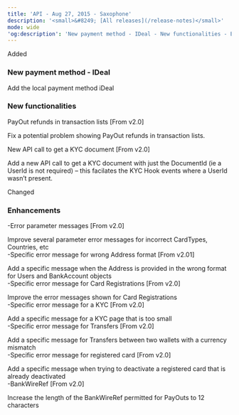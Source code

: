 ```yaml
---
title: 'API - Aug 27, 2015 - Saxophone'  
description: '<small>&#8249; [All releases](/release-notes)</small>'  
mode: wide  
'og:description': 'New payment method - IDeal - New functionalities - Enhancements'  
---
```

  
  <div class="pill pill-green rn-pill">Added</div> 
  
### New payment method - IDeal  

Add the local payment method iDeal 
  
### New functionalities  

PayOut refunds in transaction lists [From v2.0]  

Fix a potential problem showing PayOut refunds in transaction lists.  

New API call to get a KYC document [From v2.0]  

Add a new API call to get a KYC document with just the DocumentId (ie a UserId is not required) – this facilates the KYC Hook events where a UserId wasn’t present.  
  <div class="pill pill-blue rn-pill">Changed</div> 
  
### Enhancements  
-Error parameter messages [From v2.0]  

Improve several parameter error messages for incorrect CardTypes, Countries, etc  
-Specific error message for wrong Address format [From v2.01]  

Add a specific message when the Address is provided in the wrong format for Users and BankAccount objects  
-Specific error message for Card Registrations [From v2.0]  

Improve the error messages shown for Card Registrations  
-Specific error message for a KYC [From v2.0]  

Add a specific message for a KYC page that is too small  
-Specific error message for Transfers [From v2.0]  

Add a specific message for Transfers between two wallets with a currency mismatch  
-Specific error message for registered card [From v2.0]  

Add a specific message when trying to deactivate a registered card that is already deactivated  
-BankWireRef [From v2.0]  

Increase the length of the BankWireRef permitted for PayOuts to 12 characters